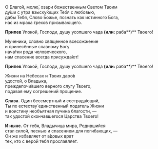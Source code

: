О Благой, молю́, озари божественным Светом Твоим  
ду́ши с утра взыску́ющих Тебя с любовью,  
дабы Тебя, Слово Божье, познать как истинного Бога,  
нас из мрака грехов призывающего.

**Припев** Упокой, Господи, душу усопшего чада **(или:** раба**)** Твоего!

Мученики, словно священное всесожжение  
и принесённые славному Богу  
нача́тки рода человеческого,  
нам спасение всегда присужда́ют!

**Припев** Упокой, Господи, душу усопшего чада **(или:** раба**)** Твоего!

Жизни на Небесах и Твоих даро́в  
удостой, о Владыка,  
преждепочи́вшего верного слугу Твоего,  
подавая ему согрешений прощение.

**Слава.** Один бессмертный и сострада́ющий,  
Ты по естеству́ единственный податель Жизни  
и воистину необъятная пучина благости, —  
так удостой скончавшегося Царства Твоего!

**И ныне.** От тебя, Владычица мира, Родившийся  
стал силой, песнью и спасением для погибающих, —  
Он же избавляет от а́довых врат  
тех, кто с верой тебя прославляет.

